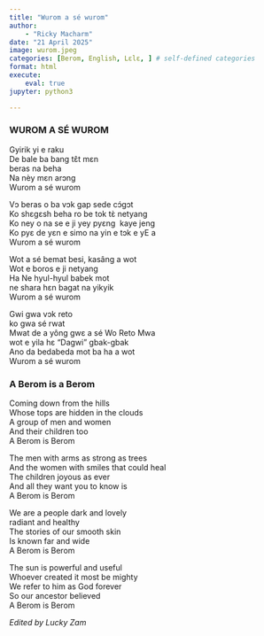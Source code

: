 ```yaml
---
title: "Wurom a sé wurom"
author: 
    - "Ricky Macharm"
date: "21 April 2025"
image: wurom.jpeg
categories: [Berom, English, Lɛlɛ, ] # self-defined categories
format: html
execute:
    eval: true
jupyter: python3

---
```



:::: {.panel-tabset}

### WUROM A SÉ WUROM

Gyirik yi e raku<br>
De bale ba bang tɛ̂t mɛn<br>
beras na beha<br>
Na nèy mɛn arɔng<br>
Wurom a sé wurom<br>

Vɔ beras o ba vɔk gap sede cɔ́gɔt<br>
Ko shɛgɛsh beha ro be tok tɛ̀ netyang<br>
Ko ney o na se e ji yey pyɛng  kaye jeng<br>
Ko pyɛ de yɛn e simo na yin e tɔk e yE a<br>
Wurom a sé wurom<br>

Wot a sé bemat besi, kasâng a wot<br>
Wot e boros e ji netyang<br>
Ha Ne hyul-hyul babek mot<br>
ne shara hɛn bagat na yikyik<br>
Wurom a sé wurom<br>

Gwi gwa vɔk reto<br>
ko gwa sé rwat<br>
Mwat de a yông gwɛ a sé Wo Reto Mwa<br>
wot e yila hɛ “Dagwi” gbak-gbak<br>
Ano da bedabeda mot ba ha a wot<br>
Wurom a sé wurom<br>

### A Berom is a Berom

Coming down from the hills<br>
Whose tops are hidden in the clouds<br>
A group of men and women<br>
And their children too<br>
A Berom is Berom<br>

The men with arms as strong as trees<br>
And the women with smiles that could heal<br>
The children joyous as ever<br>
And all they want you to know is<br>
A Berom is Berom<br>

We are a people dark and lovely<br>
radiant and healthy<br>
The stories of our smooth skin<br>
Is known far and wide<br>
A Berom is Berom<br>

The sun is powerful and useful<br>
Whoever created it most be mighty<br>
We refer to him as God forever<br>
So our ancestor believed<br>
A Berom is Berom<br>

::::

*Edited by Lucky Zam*